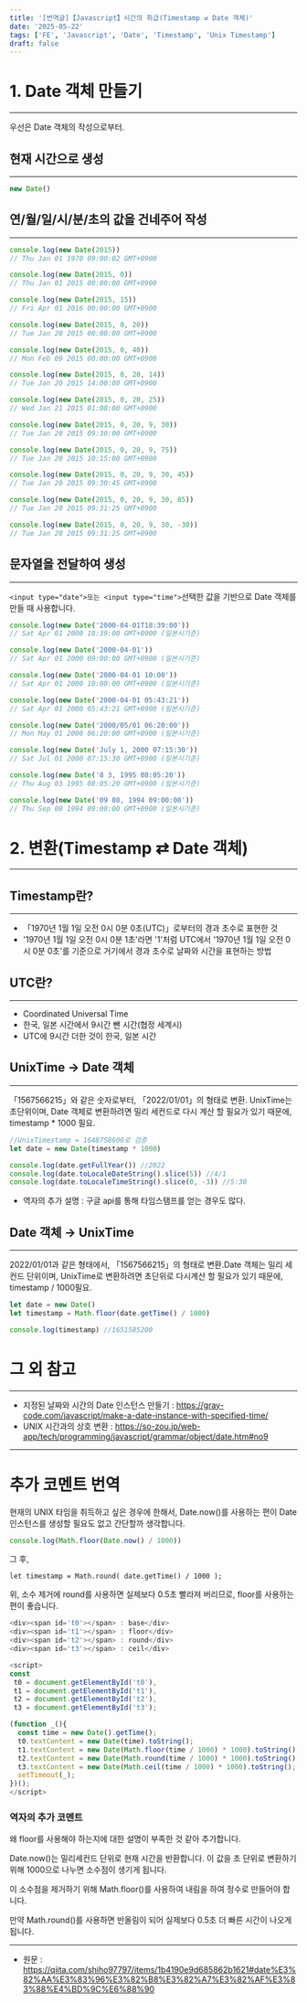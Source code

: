 ```yaml
---
title: '[번역글]【Javascript】시간의 취급(Timestamp ⇄ Date 객체)'
date: '2025-05-22'
tags: ['FE', 'Javascript', 'Date', 'Timestamp', 'Unix Timestamp']
draft: false
---
```


# 1. Date 객체 만들기

---

우선은 Date 객체의 작성으로부터.

## 현재 시간으로 생성

---

```javascript
new Date()
```

## 연/월/일/시/분/초의 값을 건네주어 작성

---

```javascript
console.log(new Date(2015))
// Thu Jan 01 1970 09:00:02 GMT+0900

console.log(new Date(2015, 0))
// Thu Jan 01 2015 00:00:00 GMT+0900

console.log(new Date(2015, 15))
// Fri Apr 01 2016 00:00:00 GMT+0900

console.log(new Date(2015, 0, 20))
// Tue Jan 20 2015 00:00:00 GMT+0900

console.log(new Date(2015, 0, 40))
// Mon Feb 09 2015 00:00:00 GMT+0900

console.log(new Date(2015, 0, 20, 14))
// Tue Jan 20 2015 14:00:00 GMT+0900

console.log(new Date(2015, 0, 20, 25))
// Wed Jan 21 2015 01:00:00 GMT+0900

console.log(new Date(2015, 0, 20, 9, 30))
// Tue Jan 20 2015 09:30:00 GMT+0900

console.log(new Date(2015, 0, 20, 9, 75))
// Tue Jan 20 2015 10:15:00 GMT+0900

console.log(new Date(2015, 0, 20, 9, 30, 45))
// Tue Jan 20 2015 09:30:45 GMT+0900

console.log(new Date(2015, 0, 20, 9, 30, 85))
// Tue Jan 20 2015 09:31:25 GMT+0900

console.log(new Date(2015, 0, 20, 9, 30, -30))
// Tue Jan 20 2015 09:31:25 GMT+0900
```

## 문자열을 전달하여 생성

---

`<input type="date">또는 <input type="time">`선택한 값을 기반으로 Date 객체를 만들 때 사용합니다.

```javascript
console.log(new Date('2000-04-01T18:39:00'))
// Sat Apr 01 2000 18:39:00 GMT+0900 (일본시기준)

console.log(new Date('2000-04-01'))
// Sat Apr 01 2000 09:00:00 GMT+0900 (일본시기준)

console.log(new Date('2000-04-01 10:00'))
// Sat Apr 01 2000 10:00:00 GMT+0900 (일본시기준)

console.log(new Date('2000-04-01 05:43:21'))
// Sat Apr 01 2000 05:43:21 GMT+0900 (일본시기준)

console.log(new Date('2000/05/01 06:20:00'))
// Mon May 01 2000 06:20:00 GMT+0900 (일본시기준)

console.log(new Date('July 1, 2000 07:15:30'))
// Sat Jul 01 2000 07:15:30 GMT+0900 (일본시기준)

console.log(new Date('8 3, 1995 08:05:20'))
// Thu Aug 03 1995 08:05:20 GMT+0900 (일본시기준)

console.log(new Date('09 08, 1994 09:00:00'))
// Thu Sep 08 1994 09:00:00 GMT+0900 (일본시기준)
```

# 2. 변환(Timestamp ⇄ Date 객체)

---

## Timestamp란?

---

- 「1970년 1월 1일 오전 0시 0분 0초(UTC)」로부터의 경과 초수로 표현한 것
- '1970년 1월 1일 오전 0시 0분 1초'라면 '1'처럼 UTC에서 '1970년 1월 1일 오전 0시 0분 0초'를 기준으로 거기에서 경과 초수로 날짜와 시간을 표현하는 방법

## UTC란?

---

- Coordinated Universal Time
- 한국, 일본 시간에서 9시간 뺀 시간(협정 세계시)
- UTC에 9시간 더한 것이 한국, 일본 시간

## UnixTime → Date 객체

---

「1567566215」와 같은 숫자로부터, 「2022/01/01」의 형태로 변환.
UnixTime는 초단위이며, Date 객체로 변환하려면 밀리 세컨드로 다시 계산 할 필요가 있기 때문에, timestamp \* 1000 필요.

```javascript
//UnixTimestamp = 1648758600로 검증
let date = new Date(timestamp * 1000)

console.log(date.getFullYear()) //2022
console.log(date.toLocaleDateString().slice(5)) //4/1
console.log(date.toLocaleTimeString().slice(0, -3)) //5:30
```

- 역자의 추가 설명 : 구글 api를 통해 타임스탬프를 얻는 경우도 많다.

## Date 객체 → UnixTime

---

2022/01/01과 같은 형태에서, 「1567566215」의 형태로 변환.Date
객체는 밀리 세컨드 단위이며, UnixTime로 변환하려면 초단위로 다시계산 할 필요가 있기 때문에, timestamp / 1000필요.

```javascript
let date = new Date()
let timestamp = Math.floor(date.getTime() / 1000)

console.log(timestamp) //1651585200
```

# 그 외 참고

---

- 지정된 날짜와 시간의 Date 인스턴스 만들기 : https://gray-code.com/javascript/make-a-date-instance-with-specified-time/
- UNIX 시간과의 상호 변환 : https://so-zou.jp/web-app/tech/programming/javascript/grammar/object/date.htm#no9

---

# 추가 코멘트 번역

현재의 UNIX 타임을 취득하고 싶은 경우에 한해서, Date.now()를 사용하는 편이 Date 인스턴스를 생성할 필요도 없고 간단할까 생각합니다.

```javascript
console.log(Math.floor(Date.now() / 1000))
```

그 후,

```
let timestamp = Math.round( date.getTime() / 1000 );
```

위, 소수 제거에 round를 사용하면 실제보다 0.5초 빨라져 버리므로, floor를 사용하는 편이 좋습니다.

```javascript
<div><span id='t0'></span> : base</div>
<div><span id='t1'></span> : floor</div>
<div><span id='t2'></span> : round</div>
<div><span id='t3'></span> : ceil</div>

<script>
const
 t0 = document.getElementById('t0'),
 t1 = document.getElementById('t1'),
 t2 = document.getElementById('t2'),
 t3 = document.getElementById('t3');

(function _(){
  const time = new Date().getTime();
  t0.textContent = new Date(time).toString();
  t1.textContent = new Date(Math.floor(time / 1000) * 1000).toString();
  t2.textContent = new Date(Math.round(time / 1000) * 1000).toString();
  t3.textContent = new Date(Math.ceil(time / 1000) * 1000).toString();
  setTimeout(_);
})();
</script>
```

### 역자의 추가 코멘트

왜 floor를 사용해야 하는지에 대한 설명이 부족한 것 같아 추가합니다.

Date.now()는 밀리세컨드 단위로 현재 시간을 반환합니다. 이 값을 초 단위로 변환하기 위해 1000으로 나누면 소수점이 생기게 됩니다.

이 소수점을 제거하기 위해 Math.floor()를 사용하여 내림을 하여 정수로 만들어야 합니다.

만약 Math.round()를 사용하면 반올림이 되어 실제보다 0.5초 더 빠른 시간이 나오게 됩니다.

---

- 원문 :
  https://qiita.com/shiho97797/items/1b4190e9d685862b1621#date%E3%82%AA%E3%83%96%E3%82%B8%E3%82%A7%E3%82%AF%E3%83%88%E4%BD%9C%E6%88%90
